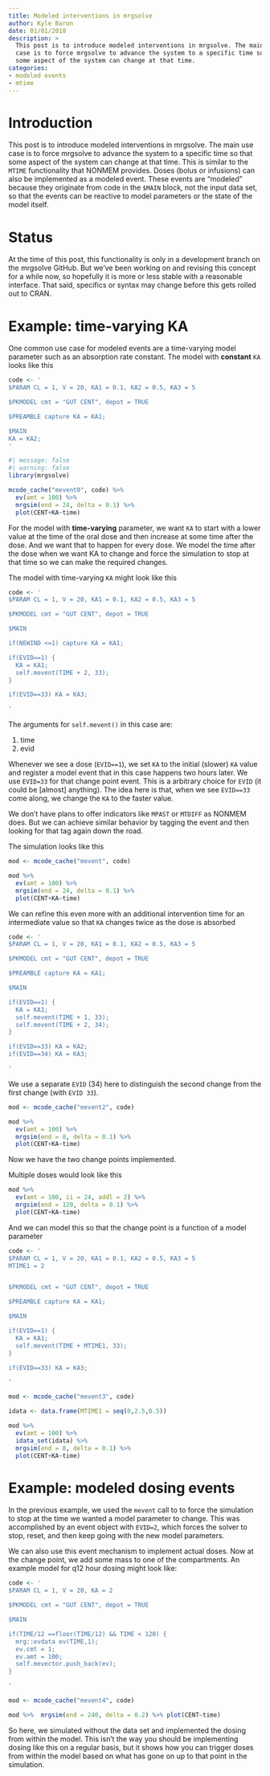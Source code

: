 ```yaml
---
title: Modeled interventions in mrgsolve
author: Kyle Baron
date: 01/01/2018
description: > 
  This post is to introduce modeled interventions in mrgsolve. The main use
  case is to force mrgsolve to advance the system to a specific time so that 
  some aspect of the system can change at that time. 
categories:
- modeled events
- mtime
---
```



# Introduction

This post is to introduce modeled interventions in mrgsolve. The main use
case is to force mrgsolve to advance the 
system to a specific time so that some aspect of the system 
can change at that time.  This is similar to the `MTIME` functionality
that NONMEM provides.  Doses (bolus or infusions)
can also be implemented as a modeled event.  These events are "modeled"
because they originate from code in the `$MAIN` block, not the 
input data set, so that the events can be reactive to model parameters
or the state of the model itself. 

# Status
At the time of this post, this functionality is only in a development
branch on the mrgsolve GitHub.  But we've been working on and 
revising this concept for a while now, so hopefully it is 
more or less stable with a reasonable interface. That said, specifics
or syntax may change before this gets rolled out to CRAN. 

# Example: time-varying KA

One common use case for modeled events are a time-varying 
model parameter such as an absorption rate constant.  The model with 
__constant__ `KA` looks like this

```r
code <- '
$PARAM CL = 1, V = 20, KA1 = 0.1, KA2 = 0.5, KA3 = 5

$PKMODEL cmt = "GUT CENT", depot = TRUE

$PREAMBLE capture KA = KA1;

$MAIN
KA = KA2;
' 
```


```r
#| message: false
#| warning: false
library(mrgsolve)

mcode_cache("mevent0", code) %>% 
  ev(amt = 100) %>% 
  mrgsim(end = 24, delta = 0.1) %>%
  plot(CENT+KA~time)
```

For the model with __time-varying__ parameter, we want `KA` to start with a lower
value at the time of the oral
dose and then increase at some time after the dose.  And we 
want that to happen for every dose.  We model the time after the 
dose when we want KA to change and force the simulation to stop at that
time so we can make the required changes.

The model with time-varying `KA` might look like this

```r
code <- '
$PARAM CL = 1, V = 20, KA1 = 0.1, KA2 = 0.5, KA3 = 5

$PKMODEL cmt = "GUT CENT", depot = TRUE

$MAIN

if(NEWIND <=1) capture KA = KA1;

if(EVID==1) {
  KA = KA1;
  self.mevent(TIME + 2, 33);
}

if(EVID==33) KA = KA3;

' 
```

The arguments for `self.mevent()` in this case are:

1. time
1. evid


Whenever we see a dose (`EVID==1`), we set `KA` to the initial (slower)
`KA` value and register a model event that in this case happens 
two hours later.  We use `EVID=33` for that change point event.  This is a 
arbitrary choice for `EVID` (it could be [almost] anything).  The idea here 
is that, when we see `EVID==33` come along, we change the `KA` to the faster value. 

We don't have plans to offer indicators like `MPAST` or `MTDIFF` as 
NONMEM does.  But we can achieve similar behavior by tagging the event
and then looking for that tag again down the road.  

The simulation looks like this

```r
mod <- mcode_cache("mevent", code)

mod %>% 
  ev(amt = 100) %>% 
  mrgsim(end = 24, delta = 0.1) %>%
  plot(CENT+KA~time)
```

We can refine this even more with an additional intervention time for an 
intermediate value so that `KA` changes twice as the dose is absorbed

```r
code <- '
$PARAM CL = 1, V = 20, KA1 = 0.1, KA2 = 0.5, KA3 = 5

$PKMODEL cmt = "GUT CENT", depot = TRUE

$PREAMBLE capture KA = KA1;

$MAIN

if(EVID==1) {
  KA = KA1;
  self.mevent(TIME + 1, 33);
  self.mevent(TIME + 2, 34);
}

if(EVID==33) KA = KA2;
if(EVID==34) KA = KA3;

' 
```


We use a separate `EVID` (34) here to distinguish the second change 
from the first change (with `EVID 33`).


```r
mod <- mcode_cache("mevent2", code)

mod %>% 
  ev(amt = 100) %>% 
  mrgsim(end = 8, delta = 0.1) %>%
  plot(CENT+KA~time)
```

Now we have the two change points implemented. 

Multiple doses would look like this

```r
mod %>% 
  ev(amt = 100, ii = 24, addl = 2) %>% 
  mrgsim(end = 120, delta = 0.1) %>%
  plot(CENT+KA~time)
```

And we can model this so that the change point is a function of a model 
parameter

```r
code <- '
$PARAM CL = 1, V = 20, KA1 = 0.1, KA2 = 0.5, KA3 = 5
MTIME1 = 2


$PKMODEL cmt = "GUT CENT", depot = TRUE

$PREAMBLE capture KA = KA1;

$MAIN

if(EVID==1) {
  KA = KA1;
  self.mevent(TIME + MTIME1, 33);
}

if(EVID==33) KA = KA3;

' 
```

```r
mod <- mcode_cache("mevent3", code)

idata <- data.frame(MTIME1 = seq(0,2.5,0.5))

mod %>% 
  ev(amt = 100) %>% 
  idata_set(idata) %>%
  mrgsim(end = 8, delta = 0.1) %>%
  plot(CENT+KA~time)
```



# Example: modeled dosing events

In the previous example, we used the `mevent` call to 
to force the simulation to stop at the time we wanted a model 
parameter to change. This was accomplished by an event object
with `EVID=2`, which forces the solver to stop, reset, and then keep going 
with the new model parameters.

We can also use this event mechanism to implement actual doses.  Now
at the change point, we add some mass to one of the compartments.  An example
model for q12 hour dosing might look like:

```r
code <- '
$PARAM CL = 1, V = 20, KA = 2

$PKMODEL cmt = "GUT CENT", depot = TRUE

$MAIN

if(TIME/12 ==floor(TIME/12) && TIME < 120) {
  mrg::evdata ev(TIME,1);
  ev.cmt = 1;
  ev.amt = 100; 
  self.mevector.push_back(ev);
}

' 
```




```r
mod <- mcode_cache("mevent4", code)

mod %>%  mrgsim(end = 240, delta = 0.2) %>% plot(CENT~time)
```

So here, we simulated without the data set and implemented the 
dosing from within the model.  This isn't the way you should be implementing
dosing like this on a regular basis, but it shows how you can 
trigger doses from within the model based on what has gone on up to that 
point in the simulation. 





